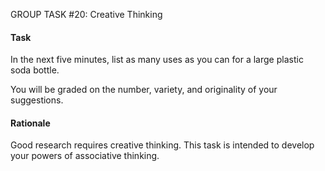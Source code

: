 


[GROUP TASK #20:]{.small} Creative Thinking

#### Task

In the next five minutes, list as many uses as you can for a large
plastic soda bottle.

You will be graded on the number, variety, and originality of your
suggestions.

#### Rationale

Good research requires creative thinking. This task is intended to
develop your powers of associative thinking.
